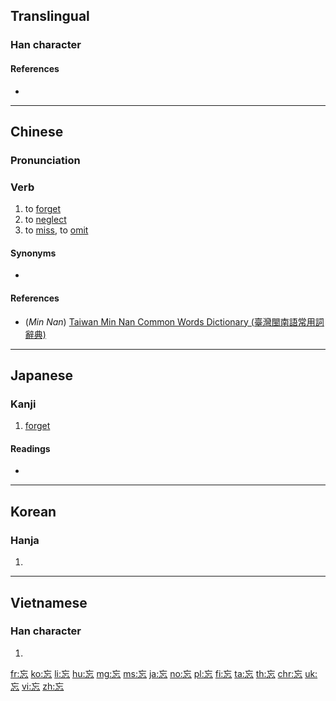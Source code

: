 {{also|忙}}
==Translingual==

===Han character===
{{Han char|rn=61|rad=心|as=03|sn=7|four=00331|canj=YVP|ids=⿱亡心}}

====References====
* {{Han ref|kx=0376.240|dkj=10333|dj=0703.090|hdz=42270.090|uh=5FD8|ud=24536|bh=A7D1|bd=42961}}

----

==Chinese==
{{zh-forms}}

===Pronunciation===
{{zh-pron
|m=wàng
|c=mong4
|h=pfs=pfs=mong
|mn=bōng/bông
|w=3maan,3vaan
|ma=y
|mc=y
|oc=y
|cat=v
}}

===Verb===
{{zh-verb}}

# to [[forget]]
# to [[neglect]]
# to [[miss]], to [[omit]]

====Synonyms====
* {{zh-l|忘記/忘记}}

====References====
* (''Min Nan'') [http://twblg.dict.edu.tw/holodict_new/result_detail.jsp?n_no=3151&curpage=1&sample=%E5%BF%98&radiobutton=1&querytarget=1&limit=20&pagenum=1&rowcount=2 Taiwan Min Nan Common Words Dictionary (臺灣閩南語常用詞辭典)]

{{zh-cat|Beginning}}

----

==Japanese==

===Kanji===
{{ja-kanji|grade=6|rs=心03}}

# [[forget]]

====Readings====
* {{ja-readings|goon=[[もう]] (mō)|kanon=[[ぼう]] (bō)|kun=[[わすれる]] (wasureru)}}

----

==Korean==

===Hanja===
{{ko-hanja|hangeul=망|eumhun=|mr=mang|y=mang}}

# {{defn|lang=ko|sort=心03}}

----

==Vietnamese==

===Han character===
{{vi-hantu|[[vong]]|rs=心03}}

# {{defn|lang=vi|sort=心03}}

[[fr:忘]]
[[ko:忘]]
[[li:忘]]
[[hu:忘]]
[[mg:忘]]
[[ms:忘]]
[[ja:忘]]
[[no:忘]]
[[pl:忘]]
[[fi:忘]]
[[ta:忘]]
[[th:忘]]
[[chr:忘]]
[[uk:忘]]
[[vi:忘]]
[[zh:忘]]